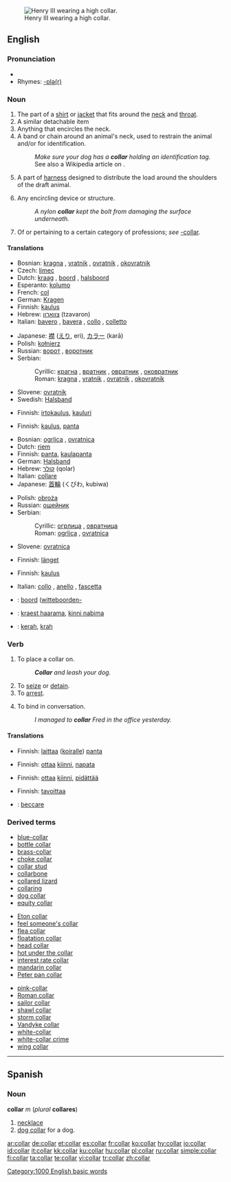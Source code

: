 {{wikipedia}}
[[Image:Henri III Versailles.jpg|thumb|right|Henry III wearing a high collar.]]
==English==

===Pronunciation===
* {{audio|en-us-collar.ogg|Audio (US)}}
* Rhymes: [[Rhymes:English:-ɒlə(r)|-ɒlə(r)]]

===Noun===
{{en-noun}}

# The part of a [[shirt]] or [[jacket]] that fits around the [[neck]] and [[throat]].
# A similar detachable item
# Anything that encircles the neck.
# A band or chain around an animal's neck, used to restrain the animal and/or for identification.
#: ''Make sure your dog has a '''collar''' holding an identification tag.''
#: See also a Wikipedia article on {{w|horse collar}}.
# A part of [[harness]] designed to distribute the load around the shoulders of the draft animal.
# {{context|technology}} Any encircling device or structure.
#: ''A nylon '''collar''' kept the bolt from damaging the surface underneath.''
# {{context|in compounds}} Of or pertaining to a certain category of professions; ''see'' [[-collar]].

====Translations====
{{trans-top|part of clothing around throat}}
* Bosnian: [[kragna]] {{f}}, [[vratnik]] {{m}}, [[ovratnik]] {{m}}, [[okovratnik]] {{m}}
* Czech: [[límec]] {{m}}
* Dutch: [[kraag]] {{m}}, [[boord]] {{m}}, [[halsboord]] {{m}}
* Esperanto: [[kolumo]]
* French: [[col#French|col]] {{m}}
* German: [[Kragen]] {{m}}
* Finnish: [[kaulus]]
* Hebrew: [[צווארון]] (tzavaron) {{m}}
* Italian: [[bavero]] {{m}}, [[bavera]] {{f}}, [[collo]] {{m}}, [[colletto]]  {{m}}
{{trans-mid}}
* Japanese: [[襟]] ([[えり]], eri), [[カラー]] (karā)
* Polish: [[kołnierz]] {{m}}
* Russian: [[ворот]] {{m}}, [[воротник]] {{m}}
* Serbian:
*: Cyrillic: [[крагна]] {{f}}, [[врaтник]] {{m}}, [[овратник]] {{m}}, [[оковратник]] {{m}}
*: Roman: [[kragna]] {{f}}, [[vratnik]] {{m}}, [[ovratnik]] {{m}}, [[okovratnik]] {{m}}
* Slovene: [[ovratnik]] {{m}}
* Swedish: [[Halsband]]
{{trans-bottom}}

{{trans-top|detachable collar}}
* Finnish: [[irtokaulus]], [[kauluri]]
{{trans-bottom}}

{{trans-top|anything around the neck}}
* Finnish: [[kaulus]], [[panta]]
{{trans-bottom}}

{{trans-top|device for restraining animal}}
* Bosnian: [[ogrlica]] {{f}}, [[ovratnica]] {{f}}
* Dutch: [[riem]] {{m}}
* Finnish: [[panta]], [[kaulapanta]]
* German: [[Halsband]] {{n}}
* Hebrew: [[קולר]] (qolar) {{m}}
* Italian: [[collare]] {{m}}
* Japanese: [[首輪]] (くびわ, kubiwa)
{{trans-mid}}
* Polish: [[obroża]] {{f}}
* Russian: [[ошейник]] {{m}}
* Serbian:
*: Cyrillic: [[огрлица]] {{f}}, [[овратница]] {{f}}
*: Roman: [[ogrlica]] {{f}}, [[ovratnica]] {{f}}
* Slovene: [[ovratnica]] {{f}}
{{trans-bottom}}

{{trans-top|part of harness}}
* Finnish: [[länget]]
{{trans-bottom}}

{{trans-top|any encircling device or structure}}
* Finnish: [[kaulus]]
{{trans-mid}}
* Italian: [[collo]] {{m}}, [[anello]] {{m}}, [[fascetta]] {{f}}
{{trans-bottom}}

<!--Remove this section once all of the translations below have been moved into the tables above.-->
{{checktrans}}
{{trans-top|translations to be checked}}
* {{ttbc|Dutch}}: [[boord]] ([[witteboorden-]]
* {{ttbc|Estonian}}: [[kraest haarama]], [[kinni nabima]]
* {{ttbc|Indonesian}}: [[kerah]], [[krah]]
{{trans-bottom}}

===Verb===
{{en-verb}}

# {{transitive}} To place a collar on.
#: '''''Collar''' and leash your dog.''
# To [[seize]] or [[detain]].
# To [[arrest]].
# {{transitive}} To bind in conversation.
#: ''I managed to '''collar''' Fred in the office yesterday.''

====Translations====
{{trans-top|place a collar on}}
* Finnish: [[laittaa]] ([[koira|koiralle]]) [[panta]]
{{trans-mid}}
{{trans-bottom}}

{{trans-top|seize or detain}}
* Finnish: [[ottaa]] [[kiinni]], [[napata]]
{{trans-mid}}
{{trans-bottom}}

{{trans-top|arrest}}
* Finnish: [[ottaa]] [[kiinni]], [[pidättää]]
{{trans-mid}}
{{trans-bottom}}

{{trans-top|bind in conversation}}
* Finnish: [[tavoittaa]]
{{trans-mid}}
{{trans-bottom}}

{{checktrans}}
{{trans-top|translations to be checked}}
* {{ttbc|Italian}}: [[beccare]]
{{trans-bottom}}

===Derived terms===
{{top3}}
* [[blue-collar]]
* [[bottle collar]]
* [[brass-collar]]
* [[choke collar]]
* [[collar stud]]
* [[collarbone]]
* [[collared lizard]]
* [[collaring]]
* [[dog collar]]
* [[equity collar]]
{{mid3}}
* [[Eton collar]]
* [[feel someone's collar]]
* [[flea collar]]
* [[floatation collar]]
* [[head collar]]
* [[hot under the collar]]
* [[interest rate collar]]
* [[mandarin collar]]
* [[Peter pan collar]]
{{mid3}}
* [[pink-collar]]
* [[Roman collar]]
* [[sailor collar]]
* [[shawl collar]]
* [[storm collar]]
* [[Vandyke collar]]
* [[white-collar]]
* [[white-collar crime]]
* [[wing collar]]
{{bottom}}

[[Category:1000 English basic words]]

----

==Spanish==

===Noun===
'''collar''' ''m'' (''plural'' '''collares''')

# [[necklace]]
# [[dog collar]] for a dog.

[[ar:collar]]
[[de:collar]]
[[et:collar]]
[[es:collar]]
[[fr:collar]]
[[ko:collar]]
[[hy:collar]]
[[io:collar]]
[[id:collar]]
[[it:collar]]
[[kk:collar]]
[[ku:collar]]
[[hu:collar]]
[[pl:collar]]
[[ru:collar]]
[[simple:collar]]
[[fi:collar]]
[[ta:collar]]
[[te:collar]]
[[vi:collar]]
[[tr:collar]]
[[zh:collar]]